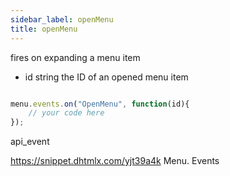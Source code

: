 ```yaml
---
sidebar_label: openMenu
title: openMenu
---
```



          


<Short>

fires on expanding a menu item


</Short>



- id 		string		the ID of an opened menu item

~~~js

menu.events.on("OpenMenu", function(id){
    // your code here
});


~~~
 api_event

<Descr>




</Descr>


 https://snippet.dhtmlx.com/yjt39a4k	Menu. Events
